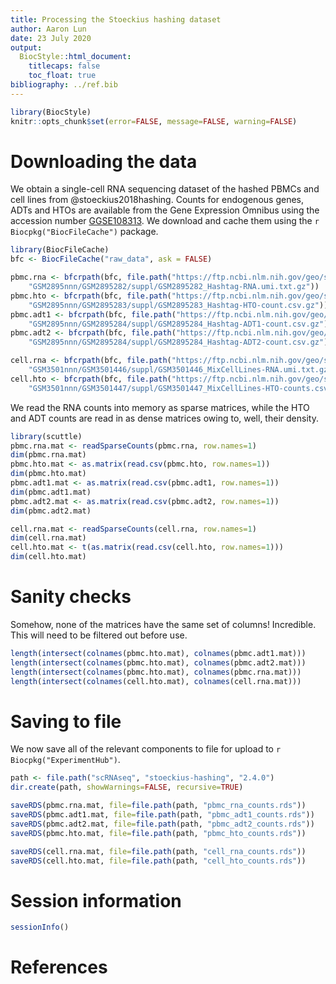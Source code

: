 ```yaml
---
title: Processing the Stoeckius hashing dataset
author: Aaron Lun
date: 23 July 2020 
output:
  BiocStyle::html_document:
    titlecaps: false
    toc_float: true
bibliography: ../ref.bib
---
```


```r
library(BiocStyle)
knitr::opts_chunk$set(error=FALSE, message=FALSE, warning=FALSE)
```

# Downloading the data

We obtain a single-cell RNA sequencing dataset of the hashed PBMCs and cell lines from @stoeckius2018hashing.
Counts for endogenous genes, ADTs and HTOs are available from the Gene Expression Omnibus
using the accession number [GGSE108313](https://www.ncbi.nlm.nih.gov/geo/query/acc.cgi?acc=GSE108313).
We download and cache them using the `r Biocpkg("BiocFileCache")` package.

```r
library(BiocFileCache)
bfc <- BiocFileCache("raw_data", ask = FALSE)

pbmc.rna <- bfcrpath(bfc, file.path("https://ftp.ncbi.nlm.nih.gov/geo/samples",
    "GSM2895nnn/GSM2895282/suppl/GSM2895282_Hashtag-RNA.umi.txt.gz"))
pbmc.hto <- bfcrpath(bfc, file.path("https://ftp.ncbi.nlm.nih.gov/geo/samples",
    "GSM2895nnn/GSM2895283/suppl/GSM2895283_Hashtag-HTO-count.csv.gz"))
pbmc.adt1 <- bfcrpath(bfc, file.path("https://ftp.ncbi.nlm.nih.gov/geo/samples",
    "GSM2895nnn/GSM2895284/suppl/GSM2895284_Hashtag-ADT1-count.csv.gz"))
pbmc.adt2 <- bfcrpath(bfc, file.path("https://ftp.ncbi.nlm.nih.gov/geo/samples",
    "GSM2895nnn/GSM2895284/suppl/GSM2895284_Hashtag-ADT2-count.csv.gz"))

cell.rna <- bfcrpath(bfc, file.path("https://ftp.ncbi.nlm.nih.gov/geo/samples",
    "GSM3501nnn/GSM3501446/suppl/GSM3501446_MixCellLines-RNA.umi.txt.gz"))
cell.hto <- bfcrpath(bfc, file.path("https://ftp.ncbi.nlm.nih.gov/geo/samples",
    "GSM3501nnn/GSM3501447/suppl/GSM3501447_MixCellLines-HTO-counts.csv.gz"))
```

We read the RNA counts into memory as sparse matrices,
while the HTO and ADT counts are read in as dense matrices owing to, well, their density.

```r
library(scuttle)
pbmc.rna.mat <- readSparseCounts(pbmc.rna, row.names=1)
dim(pbmc.rna.mat)
pbmc.hto.mat <- as.matrix(read.csv(pbmc.hto, row.names=1))
dim(pbmc.hto.mat)
pbmc.adt1.mat <- as.matrix(read.csv(pbmc.adt1, row.names=1))
dim(pbmc.adt1.mat)
pbmc.adt2.mat <- as.matrix(read.csv(pbmc.adt2, row.names=1))
dim(pbmc.adt2.mat)

cell.rna.mat <- readSparseCounts(cell.rna, row.names=1)
dim(cell.rna.mat)
cell.hto.mat <- t(as.matrix(read.csv(cell.hto, row.names=1)))
dim(cell.hto.mat)
```

# Sanity checks

Somehow, none of the matrices have the same set of columns!
Incredible.
This will need to be filtered out before use.

```r
length(intersect(colnames(pbmc.hto.mat), colnames(pbmc.adt1.mat)))
length(intersect(colnames(pbmc.hto.mat), colnames(pbmc.adt2.mat)))
length(intersect(colnames(pbmc.hto.mat), colnames(pbmc.rna.mat)))
length(intersect(colnames(cell.hto.mat), colnames(cell.rna.mat)))
```

# Saving to file 

We now save all of the relevant components to file for upload to `r Biocpkg("ExperimentHub")`.

```r
path <- file.path("scRNAseq", "stoeckius-hashing", "2.4.0")
dir.create(path, showWarnings=FALSE, recursive=TRUE)

saveRDS(pbmc.rna.mat, file=file.path(path, "pbmc_rna_counts.rds"))
saveRDS(pbmc.adt1.mat, file=file.path(path, "pbmc_adt1_counts.rds"))
saveRDS(pbmc.adt2.mat, file=file.path(path, "pbmc_adt2_counts.rds"))
saveRDS(pbmc.hto.mat, file=file.path(path, "pbmc_hto_counts.rds"))

saveRDS(cell.rna.mat, file=file.path(path, "cell_rna_counts.rds"))
saveRDS(cell.hto.mat, file=file.path(path, "cell_hto_counts.rds"))
```

# Session information

```r
sessionInfo()
```

# References
